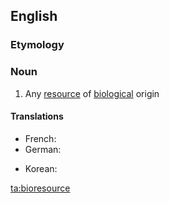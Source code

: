 ==English==

===Etymology===
{{prefix|bio|resource|lang=en}}

===Noun===
{{en-noun}}

# Any [[resource]] of [[biological]] origin

====Translations====
{{trans-top|resource of biological origin}}
* French: {{t+|fr|bioressource|f}}
* German: {{t|de|Bioressource|f}}
{{trans-mid}}
* Korean: {{t|ko|생물자원|sc=Hang}}
{{trans-bottom}}

[[ta:bioresource]]
